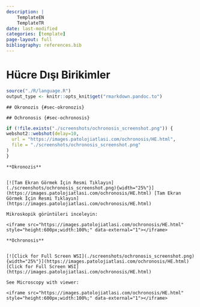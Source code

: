 ```yaml
---
description: |
    TemplateEN
    TemplateTR
date: last-modified
categories: [template]
page-layout: full
bibliography: references.bib
---
```


# Hücre Dışı Birikimler {#sec-hucre-disi-birikimler}

```r
source("./R/language.R")
output_type <- knitr::opts_knit$get("rmarkdown.pandoc.to")
```

```asis
## Okronozis {#sec-okronozis} 
```

```asis
## Ochronosis {#sec-ochronosis} 
```

```r
if (!file.exists("./screenshots/ochronosis_screenshot.png")) {
webshot2::webshot(delay=10,
  url = "https://images.patolojiatlasi.com/ochronosis/HE.html",
  file = "./screenshots/ochronosis_screenshot.png"
)
}
```

```asis

**Okronozis**


[![Tam Ekran Görmek İçin Resmi Tıklayın](./screenshots/ochronosis_screenshot.png){width="25%"}](https://images.patolojiatlasi.com/ochronosis/HE.html) [Tam Ekran Görmek İçin Resmi Tıklayın](https://images.patolojiatlasi.com/ochronosis/HE.html)

```


```asis

Mikroskopik görüntüleri inceleyin:

<iframe src="https://images.patolojiatlasi.com/ochronosis/HE.html" style="height:600px;width:100%;" data-external="1"></iframe>

```

```asis

**Ochronosis**


[![Click for Full Screen WSI](./screenshots/ochronosis_screenshot.png){width="25%"}](https://images.patolojiatlasi.com/ochronosis/HE.html) [Click for Full Screen WSI](https://images.patolojiatlasi.com/ochronosis/HE.html)

```

```asis

See Microscopy with viewer: 

<iframe src="https://images.patolojiatlasi.com/ochronosis/HE.html" style="height:600px;width:100%;" data-external="1"></iframe>

```
